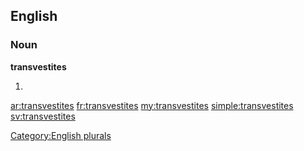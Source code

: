 ==English==

===Noun===
'''transvestites'''

# {{plural of|[[transvestite]]}}

[[Category:English plurals]]

[[ar:transvestites]]
[[fr:transvestites]]
[[my:transvestites]]
[[simple:transvestites]]
[[sv:transvestites]]
